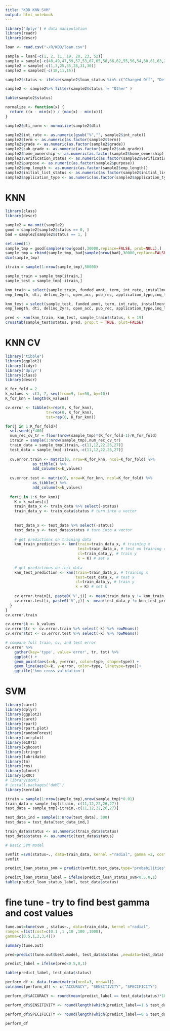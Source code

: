 ---
title: "KDD KNN SVM"
output: html_notebook
---

```{r}
library('dplyr') # data manipulation
library(readr)
library(descr)
```

```{r}
loan <- read.csv("~/R/KDD/loan.csv")
```

```{r}
sample = loan[-c(1, 2, 11, 19, 20, 23, 52)]
sample = sample[-c(48,49,47,59,57,53,67,65,58,66,62,55,56,54,60,61,63,24,45,23,42,51,52,64,40,28,17,44,43)]
sample2 = sample[-c(1,3,25,35,28,31,30)]
sample2 = sample2[-c(18,11,15)]
```

```{r}
sample2$status <- ifelse(sample2$loan_status %in% c("Charged Off", "Default", "Late (16-30 days)", "Late (31-120 days)", "Does not meet the credit policy. Status:Charged Off", "In Grace Period"), 1, ifelse(sample2$loan_status == "Fully Paid", 0, "Other"))

sample2 <- sample2%>% filter(sample2$status != "Other" )

table(sample2$status)
```



```{r}
normalize <- function(x) {
  return ((x - min(x)) / (max(x) - min(x)))
}

sample2$dti_norm <- normalize(sample2$dti)
```


```{r}
sample2$int_rate <- as.numeric(gsub("%","", sample2$int_rate))
sample2$term <- as.numeric(as.factor(sample2$term))
sample2$grade <- as.numeric(as.factor(sample2$grade))
sample2$sub_grade <- as.numeric(as.factor(sample2$sub_grade))
sample2$home_ownership <- as.numeric(as.factor(sample2$home_ownership))
sample2$verification_status <- as.numeric(as.factor(sample2$verification_status))
sample2$purpose <- as.numeric(as.factor(sample2$purpose))
sample2$emp_length <- as.numeric(as.factor(sample2$emp_length))
sample2$initial_list_status <- as.numeric(as.factor(sample2$initial_list_status))
sample2$application_type <- as.numeric(as.factor(sample2$application_type))
```

# KNN

```{r}
library(class)
library(descr)

sample2 = na.omit(sample2)
good = sample2[sample2$status == 0, ]
bad = sample2[sample2$status == 1, ]

set.seed(1)
sample_tmp = good[sample(nrow(good),30000,replace=FALSE, prob=NULL),]
sample_tmp = rbind(sample_tmp, bad[sample(nrow(bad),30000,replace=FALSE, prob=NULL),])
dim(sample_tmp)

itrain = sample(1:nrow(sample_tmp),50000)

sample_train = sample_tmp[itrain,]
sample_test = sample_tmp[-itrain,]

knn_train = select(sample_train, funded_amnt, term, int_rate, installment, grade, annual_inc, 
emp_length, dti, delinq_2yrs, open_acc, pub_rec, application_type,inq_last_6mths, initial_list_status, out_prncp, total_rec_int, total_rec_late_fee)

knn_test = select(sample_test, funded_amnt, term, int_rate, installment, grade, annual_inc, 
emp_length, dti, delinq_2yrs, open_acc, pub_rec, application_type,inq_last_6mths, initial_list_status, out_prncp, total_rec_int, total_rec_late_fee)

pred <- knn(knn_train, knn_test, sample_train$status, k = 19)
crosstab(sample_test$status, pred, prop.t = TRUE, plot=FALSE)
```

# KNN CV

```{r}
library("tibble")
library(ggplot2)
library(tidyr)
library('dplyr')
library(class)
library(descr)

K_for_fold = 2
k_values <- c(3, 7, seq(from=9, to=50, by=10))
K_for_knn = length(k_values)

cv.error <- tibble(k=rep(0, K_for_knn),
                  tr=rep(0, K_for_knn),
                  tst=rep(0, K_for_knn))

for(j in 1:K_for_fold){
  set.seed(j*400)
  num_rec_cv_tr = floor(nrow(sample_tmp)*(K_for_fold-1)/K_for_fold)
  itrain = sample(1:nrow(sample_tmp),num_rec_cv_tr)
  train_data = sample_tmp[itrain,-c(11,12,22,26,27)]
  test_data = sample_tmp[-itrain,-c(11,12,22,26,27)]
  
  cv.error.train <- matrix(0, nrow=K_for_knn, ncol=K_for_fold) %>% 
            as_tibble() %>% 
            add_column(k=k_values)
  
  cv.error.test <- matrix(0, nrow=K_for_knn, ncol=K_for_fold) %>% 
            as_tibble() %>% 
            add_column(k=k_values)
  
  for(i in 1:K_for_knn){
    K = k_values[i]
    train_data_x <- train_data %>% select(-status)
    train_data_y <- train_data$status # turn into a vector
    
    
    test_data_x <- test_data %>% select(-status)
    test_data_y <- test_data$status # turn into a vector
    
    # get predictions on training data
    knn_train_prediction <- knn(train=train_data_x, # training x
                                test=train_data_x, # test on training data x
                                cl=train_data_y, # train y
                                k = K) # set k
    
    # get predictions on test data
    knn_test_prediction <- knn(train=train_data_x, # training x
                               test=test_data_x, # test x
                               cl=train_data_y, # train y
                               k = K) # set k
    
    cv.error.train[i, paste0('V',j)] <- mean(train_data_y != knn_train_prediction)
    cv.error.test[i, paste0('V',j)] <- mean(test_data_y != knn_test_prediction)
  }
}
cv.error.train

cv.error$k <- k_values
cv.error$tr <- cv.error.train %>% select(-k) %>% rowMeans()
cv.error$tst <- cv.error.test %>% select(-k) %>% rowMeans()

# compare full train, cv, and test error
cv.error %>% 
    gather(key='type', value='error', tr, tst) %>% 
    ggplot() +
    geom_point(aes(x=k, y=error, color=type, shape=type)) +
    geom_line(aes(x=k, y=error, color=type, linetype=type))+
    ggtitle('knn cross validation')
```




# SVM

```{r}
library(caret)
library(dplyr)
library(ggplot2)
library(caret)
library(rpart)
library(rpart.plot)
library(randomForest)
library(corrplot)
library(e1071)
library(xgboost)
library(stringr)
library(lubridate)
library(tm)
library(rms)
library(glmnet)
library(pROC)
# library(doMC)
# install.packages('doMC')
library(kernlab)
```


```{r}
itrain = sample(1:nrow(sample_tmp),nrow(sample_tmp)*0.01)
train_data = sample_tmp[itrain,-c(11,12,22,26,27)]
test_data = sample_tmp[-itrain,-c(11,12,22,26,27)]

test_data_ind = sample(1:nrow(test_data), 500)
test_data = test_data[test_data_ind,]

train_data$status <- as.numeric(train_data$status)
test_data$status <- as.numeric(test_data$status)

# Basic SVM model

svmfit =svm(status∼., data=train_data, kernel ="radial", gamma =2, cost = 5)
svmfit
```

```{r}
predict_loan_status_svm = predict(svmfit,test_data,type="probabilities")

predict_loan_status_label = ifelse(predict_loan_status_svm<0.5,0,1)
table(predict_loan_status_label, test_data$status)
```


# fine tune - try to find best gamma and cost values
```{r}
tune.out=tune(svm , status∼., data=train_data, kernel ="radial",
ranges =list(cost=c(0.1 ,1 ,10 ,100 ,1000),
gamma=c(0.5,1,2,3,4)))

summary(tune.out)
```

```{r}
pred=predict(tune.out$best.model, test_data$status ,newdata=test_data)

predict_label = ifelse(pred<0.5,0,1)

table(predict_label, test_data$status)
```

```{r}
perform_df <- data.frame(matrix(ncol=3, nrow=1))
colnames(perform_df) <- c("ACCURACY", "SENSITIVITY", "SPECIFICITY")

perform_df$ACCURACY <- round(mean(predict_label == test_data$status)*100,3)

perform_df$SENSITIVITY <- round(length(which(predict_label==1 & test_data$status==1)) / length(which(test_data$status==1))*100,3)

perform_df$SPECIFICITY <- round(length(which(predict_label==0 & test_data$status==0)) / length(which(test_data$status==0))*100,3)

perform_df
```


